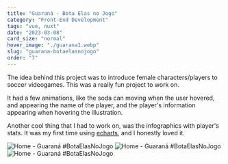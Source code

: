 ```yaml
---
title: "Guaraná - Bota Elas no Jogo"
category: "Front-End Development"
tags: "vue, nuxt"
date: "2023-03-08"
card_size: "normal"
hover_image: "./guarana1.webp"
slug: "guarana-botaelasnojogo"
order: "7"
---
```


The idea behind this project was to introduce female characters/players to soccer videogames. This was a really fun project to work on. 

It had a few animations, like the soda can moving when the user hovered, and appearing the name of the player, and the player's information appearing when hovering the illustration.

Another cool thing that I had to work on, was the infographics with player's stats. It was my first time using [echarts](https://echarts.apache.org/), and I honestly loved it.

![Home - Guaraná #BotaElasNoJogo](./guarana1.webp)
![Home - Guaraná #BotaElasNoJogo](./guarana2.webp)
![Home - Guaraná #BotaElasNoJogo](./guarana3.webp)